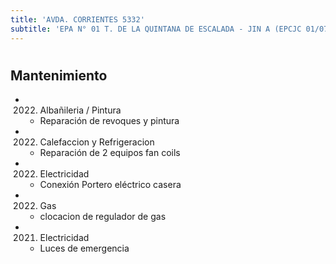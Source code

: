 ```yaml
---
title: 'AVDA. CORRIENTES 5332'
subtitle: 'EPA N° 01 T. DE LA QUINTANA DE ESCALADA - JIN A (EPCJC 01/07°) [S] - EPC N° 01 T. DE LA QUINTANA DE ESCALADA'
---
```


#


## Mantenimiento

*  (2022) Albañileria / Pintura 
    + Reparación de revoques y pintura

*  (2022) Calefaccion y Refrigeracion 
    + Reparación de 2 equipos fan coils

*  (2022) Electricidad 
    + Conexión Portero eléctrico casera

*  (2022) Gas 
    + clocacion de regulador de gas

*  (2021) Electricidad 
    + Luces de emergencia



